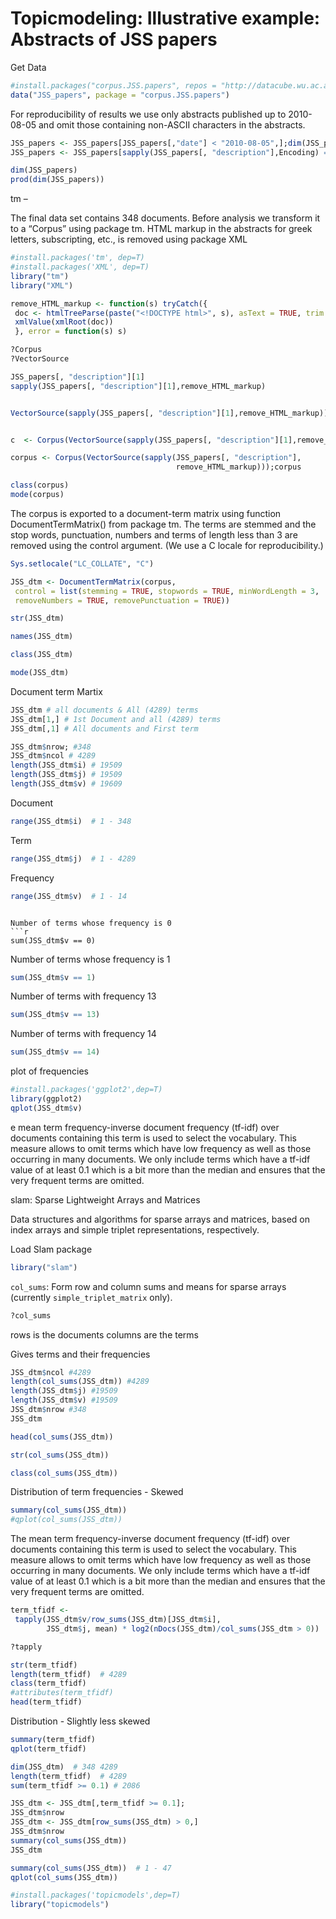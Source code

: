  Topicmodeling: Illustrative example: Abstracts of JSS papers
========================================================
Get Data
```r
#install.packages("corpus.JSS.papers", repos = "http://datacube.wu.ac.at/", type = "source")
data("JSS_papers", package = "corpus.JSS.papers")
```
For reproducibility of results we use only abstracts published up to 2010-08-05 and omit those containing non-ASCII characters in the abstracts.


```r
JSS_papers <- JSS_papers[JSS_papers[,"date"] < "2010-08-05",];dim(JSS_papers)
JSS_papers <- JSS_papers[sapply(JSS_papers[, "description"],Encoding) == "unknown",];dim(JSS_papers)
```




```r
dim(JSS_papers)
prod(dim(JSS_papers))
```

tm -- 


The final data set contains 348 documents. Before analysis we transform it to a "Corpus" using package tm. 
HTML markup in the abstracts for greek letters, subscripting, etc., is removed using package XML

```r
#install.packages('tm', dep=T)
#install.packages('XML', dep=T)
library("tm")
library("XML")
```

```r
remove_HTML_markup <- function(s) tryCatch({
 doc <- htmlTreeParse(paste("<!DOCTYPE html>", s), asText = TRUE, trim = FALSE)
 xmlValue(xmlRoot(doc))
 }, error = function(s) s)
```

```r
?Corpus
?VectorSource
```

```r
JSS_papers[, "description"][1]
sapply(JSS_papers[, "description"][1],remove_HTML_markup)


VectorSource(sapply(JSS_papers[, "description"][1],remove_HTML_markup))


c  <- Corpus(VectorSource(sapply(JSS_papers[, "description"][1],remove_HTML_markup)));c


```


```r
corpus <- Corpus(VectorSource(sapply(JSS_papers[, "description"],
                                     remove_HTML_markup)));corpus
```


```r
class(corpus)
mode(corpus)
```

The corpus is exported to a document-term matrix using function DocumentTermMatrix()
from package tm. The terms are stemmed and the stop words, punctuation, numbers and
terms of length less than 3 are removed using the control argument. (We use a C locale for reproducibility.)

```r
Sys.setlocale("LC_COLLATE", "C")
```




```r
JSS_dtm <- DocumentTermMatrix(corpus,
 control = list(stemming = TRUE, stopwords = TRUE, minWordLength = 3,
 removeNumbers = TRUE, removePunctuation = TRUE))
```

```r
str(JSS_dtm)
```

```r
names(JSS_dtm)
```

```r
class(JSS_dtm)
```

```r
mode(JSS_dtm)
```

Document term Martix
```r
JSS_dtm # all documents & All (4289) terms 
JSS_dtm[1,] # 1st Document and all (4289) terms
JSS_dtm[,1] # All documents and First term
```

```r
JSS_dtm$nrow; #348
JSS_dtm$ncol # 4289
length(JSS_dtm$i) # 19509
length(JSS_dtm$j) # 19509
length(JSS_dtm$v) # 19609
```
Document
```r
range(JSS_dtm$i)  # 1 - 348
```
Term
```r
range(JSS_dtm$j)  # 1 - 4289
```
Frequency
```r
range(JSS_dtm$v)  # 1 - 14
```
```

Number of terms whose frequency is 0
```r
sum(JSS_dtm$v == 0)
```

Number of terms whose frequency is 1
```r
sum(JSS_dtm$v == 1)
```

Number of terms with frequency 13
```r
sum(JSS_dtm$v == 13)
```

Number of terms with frequency 14 
```r
sum(JSS_dtm$v == 14)
```

plot of frequencies
```r
#install.packages('ggplot2',dep=T)
library(ggplot2)
qplot(JSS_dtm$v)
```

e mean term frequency-inverse document frequency (tf-idf) over documents containing this term is used to select the vocabulary. This measure allows to omit terms which have low frequency as well as those occurring in many documents. We only include terms which have a tf-idf value of at least 0.1 which is a bit more than the median and ensures that the very frequent terms are omitted.

slam: Sparse Lightweight Arrays and Matrices

Data structures and algorithms for sparse arrays and matrices, based on index arrays and simple triplet representations, respectively.

Load Slam package
```r
library("slam")
```


`col_sums`: Form row and column sums and means for sparse arrays (currently `simple_triplet_matrix` only).

```r
?col_sums
```

rows is the documents 
columns are the terms 

Gives terms and their frequencies
```r
JSS_dtm$ncol #4289
length(col_sums(JSS_dtm)) #4289
length(JSS_dtm$j) #19509
length(JSS_dtm$v) #19509
JSS_dtm$nrow #348
JSS_dtm
```

```r
head(col_sums(JSS_dtm))
```

```r
str(col_sums(JSS_dtm))
```

```r
class(col_sums(JSS_dtm))
```

Distribution of term frequencies - Skewed
```r
summary(col_sums(JSS_dtm))
#qplot(col_sums(JSS_dtm))
```

The mean term frequency-inverse document frequency (tf-idf) over documents containing this term is used to select the vocabulary. This measure allows to omit terms which have low frequency as well as those occurring in many documents. We only include terms which have a tf-idf value of at least 0.1 which is a bit more than the median and ensures that the very frequent terms are omitted.

```r
term_tfidf <-
 tapply(JSS_dtm$v/row_sums(JSS_dtm)[JSS_dtm$i], 
        JSS_dtm$j, mean) * log2(nDocs(JSS_dtm)/col_sums(JSS_dtm > 0))
```

```r
?tapply
```

```r
str(term_tfidf)
length(term_tfidf)  # 4289
class(term_tfidf) 
#attributes(term_tfidf)
head(term_tfidf)
```


Distribution - Slightly less skewed
```r
summary(term_tfidf)
qplot(term_tfidf)
```

```r
dim(JSS_dtm)  # 348 4289
length(term_tfidf)  # 4289
sum(term_tfidf >= 0.1) # 2086

JSS_dtm <- JSS_dtm[,term_tfidf >= 0.1];
JSS_dtm$nrow
JSS_dtm <- JSS_dtm[row_sums(JSS_dtm) > 0,]
JSS_dtm$nrow
summary(col_sums(JSS_dtm))
JSS_dtm
```


```r
summary(col_sums(JSS_dtm))  # 1 - 47 
qplot(col_sums(JSS_dtm))
```

```r
#install.packages('topicmodels',dep=T)
library("topicmodels")
```








